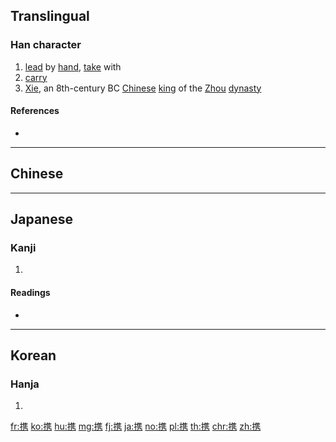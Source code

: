 {{also|攜}}
==Translingual==
{{wikipedia|Xie of Zhou}}

===Han character===
{{Han char|rn=64|rad=手|as=10|sn=13|four=|canj=QOGS|ids=⿰扌隽}}

# [[lead]] by [[hand]], [[take]] with
# [[carry]]
# [[w:Xie of Zhou|Xie]], an 8th-century BC [[Chinese]] [[king]] of the [[Zhou]] [[dynasty]]

====References====
* {{Han ref|kx=0448.260|dkj=12529|dj=0799.170|hdz=31932.080|uh=643A|ud=25658}}

----

==Chinese==
{{zh-see|攜}}

----

==Japanese==

===Kanji===
{{ja-kanji|grade=c|rs=手10}}

# {{defn|lang=ja|sort=手10}}

====Readings====
* {{ja-readings|goon=[[え]] (e)|kanon=[[けい]] (kei)|kun=[[たずさえる]] (tazusaeru)}}

----

==Korean==

===Hanja===
{{ko-hanja|hangeul=휴|eumhun=|rv=hyu|mr=hyu|y=hyu}}

# {{defn|lang=ko|sort=手10}}

[[fr:携]]
[[ko:携]]
[[hu:携]]
[[mg:携]]
[[fj:携]]
[[ja:携]]
[[no:携]]
[[pl:携]]
[[th:携]]
[[chr:携]]
[[zh:携]]